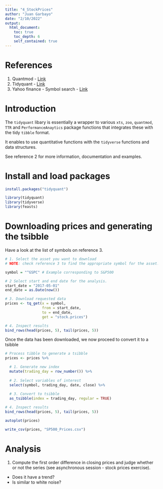 ---
title: "4_StockPrices"
author: "Juan Garbayo"
date: "2/10/2022"
output: 
  html_document:
    toc: true
    toc_depth: 6
    self_contained: true
---

# References

1. Quantmod - [Link](https://www.quantmod.com/)
2. Tidyquant - [Link](https://business-science.github.io/tidyquant/)
3. Yahoo finance - Symbol search - [Link](https://finance.yahoo.com/lookup)

# Introduction

The `tidyquant` libary is essentially a wrapper to various `xts`, `zoo`, `quantmod`, `TTR` and `PerformanceAnaytics` package functions that integrates these with the tidy `tibble` format.

It enables to use quantitative functions with the `tidyverse` functions and data structures. 

See reference 2 for more information, documentation and examples.

# Install and load packages

```{r, eval=FALSE}
install.packages("tidyquant")
```

```{r, error=FALSE, warning=FALSE, message = FALSE}
library(tidyquant)
library(tidyverse)
library(feasts)
```

# Downloading prices and generating the tsibble

Have a look at the list of symbols on reference 3.

```{r}
# 1. Select the asset you want to download
# NOTE: check reference 3 to find the appropriate symbol for the asset.

symbol = "^GSPC" # Example corresponding to S&P500

# 2 Select start and end date for the analysis.
start_date = "2017-05-01"
end_date = as.Date(now())

# 3. Download requested data
prices <- tq_get(x = symbol,
                 from = start_date,
                 to = end_date,
                 get = "stock.prices")

# 4. Inspect results
bind_rows(head(prices, 5), tail(prices, 5))
```

Once the data has been downloaded, we now proceed to convert it to a tsibble

```{r}
# Process tibble to generate a tsibble
prices <- prices %>%

  # 1. Generate new index
  mutate(trading_day = row_number()) %>%
  
  # 2. Select variables of interest
  select(symbol, trading_day, date, close) %>%
   
  # 3. Convert to tsibble
  as_tsibble(index = trading_day, regular = TRUE)

# 4. Inspect results
bind_rows(head(prices, 5), tail(prices, 5))
```

```{r}
autoplot(prices)
```

```{r}
write_csv(prices, "SP500_Prices.csv")
```


# Analysis

1. Compute the first order difference in closing prices and judge whether or not the series (see asynchronous session - stock prices exercise).

* Does it have a trend?
* Is similar to white noise?
